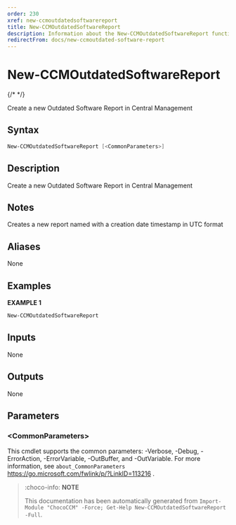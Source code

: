 ```yaml
---
order: 230
xref: new-ccmoutdatedsoftwarereport
title: New-CCMOutdatedSoftwareReport
description: Information about the New-CCMOutdatedSoftwareReport function
redirectFrom: docs/new-ccmoutdated-software-report
---
```


# New-CCMOutdatedSoftwareReport

{/* <!-- This documentation is automatically generated from /New-CCMOutdatedSoftwareReport.ps1 using GenerateDocs.ps1. Contributions are welcome at the original location(s). --> */}

Create a new Outdated Software Report in Central Management

## Syntax

~~~powershell
New-CCMOutdatedSoftwareReport [<CommonParameters>]
~~~

## Description

Create a new Outdated Software Report in Central Management

## Notes

Creates a new report named with a creation date timestamp in UTC format

## Aliases

None

## Examples

 **EXAMPLE 1**

~~~powershell
New-CCMOutdatedSoftwareReport

~~~

## Inputs

None

## Outputs

None

## Parameters

### &lt;CommonParameters&gt;

This cmdlet supports the common parameters: -Verbose, -Debug, -ErrorAction, -ErrorVariable, -OutBuffer, and -OutVariable. For more information, see `about_CommonParameters` https://go.microsoft.com/fwlink/p/?LinkID=113216 .



<Xref title="Function Reference" value="chococcm-functions" />

> :choco-info: **NOTE**
>
> This documentation has been automatically generated from `Import-Module "ChocoCCM" -Force; Get-Help New-CCMOutdatedSoftwareReport -Full`.
